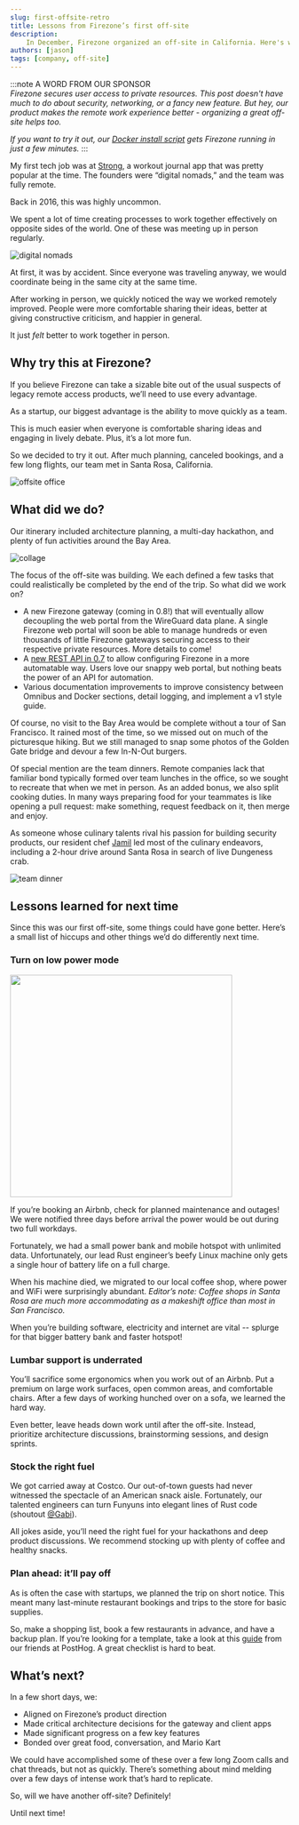 ```yaml
---
slug: first-offsite-retro
title: Lessons from Firezone’s first off-site
description:
    In December, Firezone organized an off-site in California. Here's what we learned.
authors: [jason]
tags: [company, off-site]
---
```


:::note A WORD FROM OUR SPONSOR  
_Firezone secures user access to private resources. This post doesn't have much to do about security, networking, or a fancy new feature. But hey, our product makes the remote work experience better - organizing a great off-site helps too._

_If you want to try it out, our [Docker install script](https://docs.firezone.dev/) gets Firezone running in just a few minutes._
:::

My first tech job was at [Strong](https://www.strong.app/), a workout journal app that was pretty popular at the time. The founders were “digital nomads,” and the team was fully remote.

Back in 2016, this was highly uncommon.

We spent a lot of time creating processes to work together effectively on opposite sides of the world. One of these was meeting up in person regularly.

![digital nomads](https://user-images.githubusercontent.com/52545545/211626078-6f64a4f4-ec37-40cd-8bb5-a6b9b122f351.png)

At first, it was by accident. Since everyone was traveling anyway, we would coordinate being in the same city at the same time.

After working in person, we quickly noticed the way we worked remotely improved. People were more comfortable sharing their ideas, better at giving constructive criticism, and happier in general.

It just _felt_ better to work together in person.

## Why try this at Firezone?

If you believe Firezone can take a sizable bite out of the usual suspects of legacy remote access products, we’ll need to use every advantage.

As a startup, our biggest advantage is the ability to move quickly as a team.

This is much easier when everyone is comfortable sharing ideas and engaging in lively debate. Plus, it’s a lot more fun.

So we decided to try it out. After much planning, canceled bookings, and a few long flights, our team met in Santa Rosa, California.

![offsite office](https://user-images.githubusercontent.com/52545545/211517211-ff1d5503-a367-4e6b-a670-067c447ed415.png)

## What did we do?

Our itinerary included architecture planning, a multi-day hackathon, and plenty of fun activities around the Bay Area. 

![collage](https://user-images.githubusercontent.com/52545545/211988059-02f3083a-116b-462e-a5ff-90af4fab63fc.png)

The focus of the off-site was building. We each defined a few tasks that could realistically be completed by the end of the trip. So what did we work on?

* A new Firezone gateway (coming in 0.8!) that will eventually allow decoupling the web portal from the WireGuard data plane. A single Firezone web portal will soon be able to manage hundreds or even thousands of little Firezone gateways securing access to their respective private resources. More details to come!
* A [new REST API in 0.7](https://github.com/firezone/firezone/releases) to allow configuring Firezone in a more automatable way. Users love our snappy web portal, but nothing beats the power of an API for automation.
* Various documentation improvements to improve consistency between Omnibus and Docker sections, detail logging, and implement a v1 style guide.

Of course, no visit to the Bay Area would be complete without a tour of San Francisco. It rained most of the time, so we missed out on much of the picturesque hiking. But we still managed to snap some photos of the Golden Gate bridge and devour a few In-N-Out burgers.

Of special mention are the team dinners. Remote companies lack that familiar bond typically formed over team lunches in the office, so we sought to recreate that when we met in person. As an added bonus, we also split cooking duties. In many ways preparing food for your teammates is like opening a pull request: make something, request feedback on it, then merge and enjoy.

As someone whose culinary talents rival his passion for building security products, our resident chef [Jamil](https://twitter.com/jamilbk) led most of the culinary endeavors, including a 2-hour drive around Santa Rosa in search of live Dungeness crab.

![team dinner](https://user-images.githubusercontent.com/167144/214394961-ecbff7d8-2f9c-48a6-a906-c387366169f3.jpeg)


## Lessons learned for next time

Since this was our first off-site, some things could have gone better. Here’s a small list of hiccups and other things we’d do differently next time.

### Turn on low power mode

<img src="https://user-images.githubusercontent.com/52545545/211503302-4b2e2e74-06e8-4929-aa5b-a336af25a450.png" width="400" />

If you’re booking an Airbnb, check for planned maintenance and outages! We were notified three days before arrival the power would be out during two full workdays.

Fortunately, we had a small power bank and mobile hotspot with unlimited data. Unfortunately, our lead Rust engineer’s beefy Linux machine only gets a single hour of battery life on a full charge.

When his machine died, we migrated to our local coffee shop, where power and WiFi were surprisingly abundant. _Editor’s note: Coffee shops in Santa Rosa are much more accommodating as a makeshift office than most in San Francisco._

When you’re building software, electricity and internet are vital -- splurge for that bigger battery bank and faster hotspot!

### Lumbar support is underrated

You’ll sacrifice some ergonomics when you work out of an Airbnb. Put a premium on large work surfaces, open common areas, and comfortable chairs. After a few days of working hunched over on a sofa, we learned the hard way.

Even better, leave heads down work until after the off-site. Instead, prioritize architecture discussions, brainstorming sessions, and design sprints. 

### Stock the right fuel

We got carried away at Costco. Our out-of-town guests had never witnessed the spectacle of an American snack aisle. Fortunately, our talented engineers can turn Funyuns into elegant lines of Rust code (shoutout [@Gabi](https://github.com/conectado)). 

All jokes aside, you’ll need the right fuel for your hackathons and deep product discussions. We recommend stocking up with plenty of coffee and healthy snacks.

### Plan ahead: it’ll pay off

As is often the case with startups, we planned the trip on short notice. This meant many last-minute restaurant bookings and trips to the store for basic supplies.

So, make a shopping list, book a few restaurants in advance, and have a backup plan. If you’re looking for a template, take a look at this [guide](https://posthog.com/handbook/company/offsites#how-to-plan-an-offsite-in-8-weeks---a-checklist) from our friends at PostHog. A great checklist is hard to beat.

## What’s next?

In a few short days, we:
* Aligned on Firezone’s product direction
* Made critical architecture decisions for the gateway and client apps
* Made significant progress on a few key features
* Bonded over great food, conversation, and Mario Kart

We could have accomplished some of these over a few long Zoom calls and chat threads, but not as quickly. There’s something about mind melding over a few days of intense work that’s hard to replicate.

So, will we have another off-site? Definitely!

Until next time!
